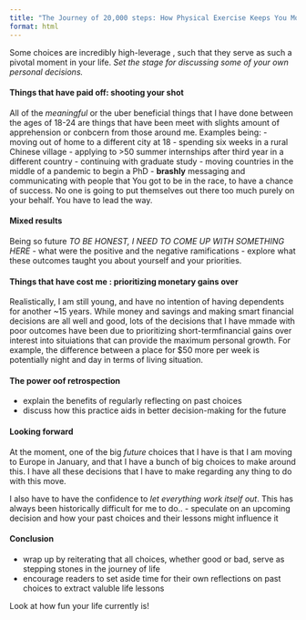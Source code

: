 ```yaml
---
title: "The Journey of 20,000 steps: How Physical Exercise Keeps You Moving Forward"
format: html
---
```


Some choices are incredibly high-leverage , such that they serve as such a pivotal moment in your life. *Set the stage for discussing some of your own personal decisions.*

#### Things that have paid off: **shooting your shot**
All of the *meaningful* or the uber beneficial things that I have done between the ages of 18-24 are things that have been meet with slights amount of apprehension or conbcern from those around me. Examples being: 
    - moving out of home to a different city at 18
    - spending six weeks in a rural Chinese village
    - applying to >50 summer internships after third year in a different country
    - continuing with graduate study 
    - moving countries in the middle of a pandemic to begin a PhD
    - **brashly** messaging and communicating with people that 
You got to be in the race, to have a chance of success. No one is going to put themselves out there too much purely on your behalf. You have to lead the way. 

#### Mixed results
Being so future 
*TO BE HONEST, I NEED TO COME UP WITH SOMETHING HERE*
- what were the positive and the negative ramifications 
- explore what these outcomes taught you about yourself and your priorities. 

#### Things that have cost me : **prioritizing monetary gains over** 
Realistically, I am still young, and have no intention of having dependents for another ~15 years. While money and savings and making smart financial decisions are all well and good, lots of the decisions that I have mmade with poor outcomes have been due to prioritizing short-termfinancial gains over interest into situiations that can provide the maximum personal growth. For example, the difference between a place for $50 more per week is potentially night and day in terms of living situation. 

#### The power oof retrospection 
- explain the benefits of regularly reflecting on past choices
- discuss how this practice aids in better decision-making for the future 

#### Looking forward 
At the moment, one of the big *future* choices that I have is that I am moving to Europe in January, and that I have a bunch of big choices to make around this. I have all these decisions that I have to make regarding any thing to do with this move. 

I also have to have the confidence to *let everything work itself out*. This has always been historically difficult for me to do..
- speculate on an upcoming decision and how your past choices and their lessons might influence it 

#### Conclusion 
- wrap up by reiterating that all choices, whether good or bad, serve as stepping stones in the journey of life
- encourage readers to set aside time for their own reflections on past choices to extract valuble life lessons

Look at how fun your life currently is! 
